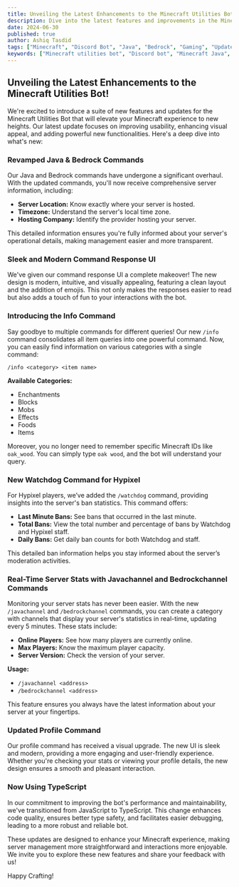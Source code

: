 ```yaml
---
title: Unveiling the Latest Enhancements to the Minecraft Utilities Bot!
description: Dive into the latest features and improvements in the Minecraft Utilities Bot, designed to enrich your Minecraft gameplay with revamped commands, modern UI, and enhanced functionalities.
date: 2024-06-30
published: true
author: Ashiq Tasdid
tags: ["Minecraft", "Discord Bot", "Java", "Bedrock", "Gaming", "Update"]
keywords: ["Minecraft utilities bot", "Discord bot", "Minecraft Java", "Minecraft Bedrock", "Hypixel"]
---
```


## Unveiling the Latest Enhancements to the Minecraft Utilities Bot!

We're excited to introduce a suite of new features and updates for the Minecraft Utilities Bot that will elevate your Minecraft experience to new heights. Our latest update focuses on improving usability, enhancing visual appeal, and adding powerful new functionalities. Here's a deep dive into what's new:

### Revamped Java & Bedrock Commands

Our Java and Bedrock commands have undergone a significant overhaul. With the updated commands, you'll now receive comprehensive server information, including:

- **Server Location:** Know exactly where your server is hosted.
- **Timezone:** Understand the server's local time zone.
- **Hosting Company:** Identify the provider hosting your server.

This detailed information ensures you're fully informed about your server's operational details, making management easier and more transparent.

### Sleek and Modern Command Response UI

We've given our command response UI a complete makeover! The new design is modern, intuitive, and visually appealing, featuring a clean layout and the addition of emojis. This not only makes the responses easier to read but also adds a touch of fun to your interactions with the bot.

### Introducing the Info Command

Say goodbye to multiple commands for different queries! Our new `/info` command consolidates all item queries into one powerful command. Now, you can easily find information on various categories with a single command:

`/info <category> <item name>`


**Available Categories:**
- Enchantments
- Blocks
- Mobs
- Effects
- Foods
- Items

Moreover, you no longer need to remember specific Minecraft IDs like `oak_wood`. You can simply type `oak wood`, and the bot will understand your query.

### New Watchdog Command for Hypixel

For Hypixel players, we’ve added the `/watchdog` command, providing insights into the server's ban statistics. This command offers:

- **Last Minute Bans:** See bans that occurred in the last minute.
- **Total Bans:** View the total number and percentage of bans by Watchdog and Hypixel staff.
- **Daily Bans:** Get daily ban counts for both Watchdog and staff.

This detailed ban information helps you stay informed about the server’s moderation activities.

### Real-Time Server Stats with Javachannel and Bedrockchannel Commands

Monitoring your server stats has never been easier. With the new `/javachannel` and `/bedrockchannel` commands, you can create a category with channels that display your server's statistics in real-time, updating every 5 minutes. These stats include:

- **Online Players:** See how many players are currently online.
- **Max Players:** Know the maximum player capacity.
- **Server Version:** Check the version of your server.

**Usage:**
- `/javachannel <address>`
- `/bedrockchannel <address>`

This feature ensures you always have the latest information about your server at your fingertips.

### Updated Profile Command

Our profile command has received a visual upgrade. The new UI is sleek and modern, providing a more engaging and user-friendly experience. Whether you're checking your stats or viewing your profile details, the new design ensures a smooth and pleasant interaction.

### Now Using TypeScript

In our commitment to improving the bot's performance and maintainability, we've transitioned from JavaScript to TypeScript. This change enhances code quality, ensures better type safety, and facilitates easier debugging, leading to a more robust and reliable bot.

These updates are designed to enhance your Minecraft experience, making server management more straightforward and interactions more enjoyable. We invite you to explore these new features and share your feedback with us!

Happy Crafting!
